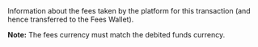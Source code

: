   

<ParamField body="Fees" type="object">     
Information about the fees taken by the platform for this transaction (and hence transferred to the Fees Wallet).

**Note:** The fees currency must match the debited funds currency.
<Expandable title="properties">  
<Currency4 />    
<Amount1 />  
</Expandable> 
</ParamField>